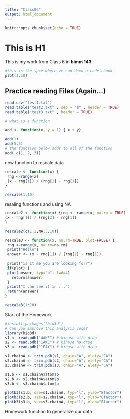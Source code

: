 ```yaml
---
title: "Class06"
output: html_document
---
```


```r
knitr::opts_chunk$set(echo = TRUE)
```
# This is H1

This is my work from Class 6 in **bimm 143.** 

```r
#this is the spce where we can demo a code chunk
plot(1:10)
```
## Practice reading Files (Again...)
```r
read.csv("test1.txt")
read.table("test2.txt" , sep = "$" , header = TRUE)
read.table("test3.txt" , header = TRUE)

# what is a function
```


```r
add <- function(x, y = 1) { x + y}
```
```r
add(1)
add(5,5)
# the function below adds to all of the function
add( c(1, 2, 3))

```
new function to rescale data 
```r
rescale <- function(x) {
 rng <-range(x)
 (x - rng[1]) / (rng[2] - rng[1])
}

```


```r
rescale(1:10)
```
resaling functions and using NA
```r
rescale2 <- function(x) {rng <- range(x, na.rm = TRUE)
(x - rng[1]) / (rng[2] - rng[1])
}

```

```r
rescale2(c(1,2,NA,3,10))
```

```r
rescale3 <- function(x, na.rm=TRUE, plot=FALSE) {
 rng <-range(x, na.rm=na.rm)
 print("Hello")
 answer <- (x - rng[1]) / (rng[2] - rng[1])
 
 print("is it me you are looking for?")
 if(plot) {
 plot(answer, typ="b", lwd=4)
   return(answer)
 }
 print("I can see it in ...")
 return(answer)
}
```
```r
rescale3(1:10)
```



Start of the Homework
```r
#install.packages("bio3d")
# Can you improve this analysis code?
library(bio3d)
s1 <- read.pdb("4AKE") # kinase with drug
s2 <- read.pdb("1AKE") # kinase no drug
s3 <- read.pdb("1E4Y") # kinase with drug

s1.chainA <- trim.pdb(s1, chain="A", elety="CA")
s2.chainA <- trim.pdb(s2, chain="A", elety="CA")
s3.chainA <- trim.pdb(s3, chain="A", elety="CA")

s1.b <- s1.chainA$atom$b
s2.b <- s2.chainA$atom$b
s3.b <- s3.chainA$atom$b

plotb3(s1.b, sse=s1.chainA, typ="l", ylab="Bfactor")
plotb3(s2.b, sse=s2.chainA, typ="l", ylab="Bfactor")
plotb3(s3.b, sse=s3.chainA, typ="l", ylab="Bfactor")
```
Homework function to generalize our data 
```r

```





